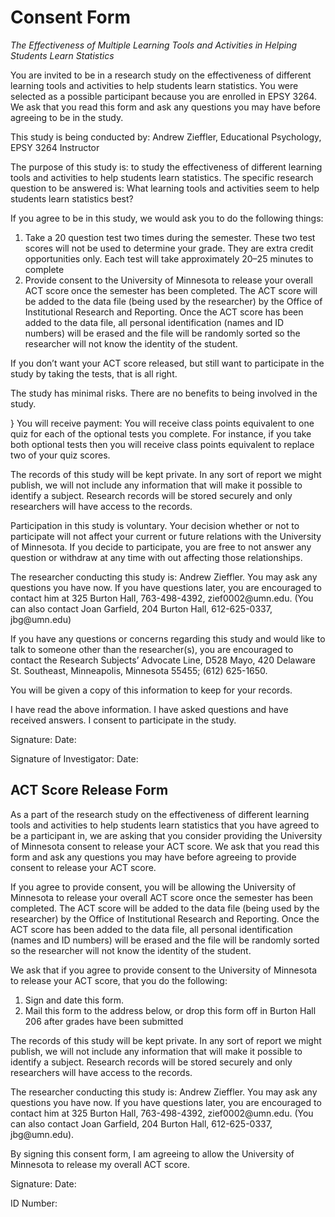 # Consent Form {#appendix-b}

*The Effectiveness of Multiple Learning Tools and Activities in Helping Students Learn Statistics*

\noindent You are invited to be in a research study on the effectiveness of different learning tools and activities to help students learn statistics. You were selected as a possible participant because you are enrolled in EPSY 3264. We ask that you read this form and ask any questions you may have before agreeing to be in the study.

\noindent This study is being conducted by: Andrew Zieffler, Educational Psychology, EPSY 3264 Instructor

\noindent \textbf{Background Information:} The purpose of this study is: to study the effectiveness of different learning tools and activities to help students learn statistics. The specific research question to be answered is: What learning tools and activities seem to help students learn statistics best?

\noindent \textbf{Procedures:} If you agree to be in this study, we would ask you to do the following things:

(1) Take a 20 question test two times during the semester. These two test scores will not be used to determine your grade. They are extra credit opportunities only. Each test will take approximately 20--25 minutes to complete
(2) Provide consent to the University of Minnesota to release your overall ACT score once the semester has been completed. The ACT score will be added to the data file (being used by the researcher) by the Office of Institutional Research and Reporting. Once the ACT score has been added to the data file, all personal identification (names and ID numbers) will be erased and the file will be randomly sorted so the researcher will not know the identity of the student.

\noindent \textit{Note:} If you don't want your ACT score released, but still want to participate in the study by taking the tests, that is all right.

\noindent \textbf{Risks and Benefits of being in the Study:} The study has minimal risks. There are no benefits to being involved in the study.

\noindent \textbf{Compensation:}} You will receive payment: You will receive class points equivalent to one quiz for each of the optional tests you complete. For instance, if you take both optional tests then you will receive class points equivalent to replace two of your quiz scores.

\noindent \textbf{Confidentiality:} The records of this study will be kept private. In any sort of report we might publish, we will not include any information that will make it possible to identify a subject. Research records will be stored securely and only researchers will have access to the records.

\noindent \textbf{Voluntary Nature of the Study:} Participation in this study is voluntary. Your decision whether or not to participate will not affect your current or future relations with the University of Minnesota. If you decide to participate, you are free to not answer any question or withdraw at any time with out affecting those relationships.

\noindent \textbf{Contacts and Questions:} The researcher conducting this study is: Andrew Zieffler. You may ask any questions you have now. If you have questions later, you are encouraged to contact him at 325 Burton Hall, 763-498-4392, zief0002@umn.edu. (You can also contact Joan Garfield, 204 Burton Hall, 612-625-0337, jbg@umn.edu)

\noindent If you have any questions or concerns regarding this study and would like to talk to someone other than the researcher(s), you are encouraged to contact the Research Subjects' Advocate Line, D528 Mayo, 420 Delaware St. Southeast, Minneapolis, Minnesota 55455; (612) 625-1650.

\noindent You will be given a copy of this information to keep for your records.

\noindent \textbf{Statement of Consent:}

\noindent I have read the above information. I have asked questions and have received answers. I consent to participate in the study.


\noindent Signature: \underline{\hspace{3in}} Date: \underline{\hspace{1in}}

\noindent Signature of Investigator: \underline{\hspace{3in}} Date: \underline{\hspace{1in}}

\newpage

## ACT Score Release Form {-}

As a part of the research study on the effectiveness of different learning tools and activities to help students learn statistics that you have agreed to be a participant in, we are asking that you consider providing the University of Minnesota consent to release your ACT score. We ask that you read this form and ask any questions you may have before agreeing to provide consent to release your ACT score.

\noindent If you agree to provide consent, you will be allowing the University of Minnesota to release your overall ACT score once the semester has been completed. The ACT score will be added to the data file (being used by the researcher) by the Office of Institutional Research and Reporting. Once the ACT score has been added to the data file, all personal identification (names and ID numbers) will be erased and the file will be randomly sorted so the researcher will not know the identity of the student.

\noindent We ask that if you agree to provide consent to the University of Minnesota to release your ACT score, that you do the following:

(1) Sign and date this form.
(2) Mail this form to the address below, or drop this form off in Burton Hall 206 after grades
have been submitted

<!-- \vspace{-3ex} -->

\noindent \hspace*{2in}
\begin{minipage}{.8\textwidth}
Andrew Zieffler \newline
Educational Psychology Room 107 BuH\newline
3171\newline
178 Pillsbury Dr. SE\newline
Minneapolis, MN 55455\newline
\end{minipage}

\noindent The records of this study will be kept private. In any sort of report we might publish, we will not include any information that will make it possible to identify a subject. Research records will be stored securely and only researchers will have access to the records.

\noindent The researcher conducting this study is: Andrew Zieffler. You may ask any questions you have now. If you have questions later, you are encouraged to contact him at 325 Burton Hall, 763-498-4392, zief0002@umn.edu. (You can also contact Joan Garfield, 204 Burton Hall, 612-625-0337, jbg@umn.edu).

\noindent By signing this consent form, I am agreeing to allow the University of Minnesota to release my overall ACT score.

\noindent Signature: \underline{\hspace{3in}} Date: \underline{\hspace{1in}}

\noindent ID Number: \underline{\hspace{3in}}


